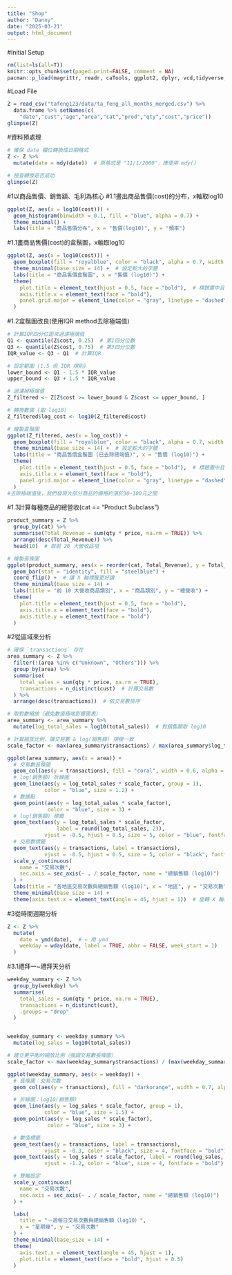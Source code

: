 ```yaml
---
title: "Shop"
author: "Danny"
date: "2025-03-21"
output: html_document
---
```

#Initial Setup
```r
rm(list=ls(all=T))
knitr::opts_chunk$set(paged.print=FALSE, comment = NA)
pacman::p_load(magrittr, readr, caTools, ggplot2, dplyr, vcd,tidyverse,lubridate,scales)
```

#Load File
```r
Z = read_csv("tafeng123/data/ta_feng_all_months_merged.csv") %>% 
  data.frame %>% setNames(c(
    "date","cust","age","area","cat","prod","qty","cost","price"))
glimpse(Z)
```
#資料預處理
```r
# 確保 date 欄位轉換成日期格式
Z <- Z %>%
  mutate(date = mdy(date))  # 原格式是 "11/1/2000"，應使用 mdy()

# 檢查轉換是否成功
glimpse(Z)

```
#1以商品售價、銷售額、毛利為核心
#1.1畫出商品售價(cost)的分布，x軸取log10
```r
ggplot(Z, aes(x = log10(cost))) +
  geom_histogram(binwidth = 0.1, fill = "blue", alpha = 0.7) +
  theme_minimal() +
  labs(title = "商品售價分布", x = "售價(log10)", y = "頻率")
```

#1.1畫商品售價(cost)的盒鬚圖，x軸取log10
```r
ggplot(Z, aes(x = log10(cost))) +
  geom_boxplot(fill = "royalblue", color = "black", alpha = 0.7, width = 0.3, outlier.size = 1.5) +
  theme_minimal(base_size = 14) +  # 設定較大的字體
  labs(title = "商品售價盒鬚圖", x = "售價 (log10)") +
  theme(
    plot.title = element_text(hjust = 0.5, face = "bold"),  # 標題置中且加粗
    axis.title.x = element_text(face = "bold"),
    panel.grid.major = element_line(color = "gray", linetype = "dashed")  # 增加網格線
  )
```
#1.2盒鬚圖改良(使用IQR method去除極端值)
```r
# 計算IQR四分位距來過濾極端值
Q1 <- quantile(Z$cost, 0.25)  # 第1四分位數
Q3 <- quantile(Z$cost, 0.75)  # 第3四分位數
IQR_value <- Q3 - Q1  # 計算IQR

# 設定範圍 (1.5 倍 IQR 規則)
lower_bound <- Q1 - 1.5 * IQR_value
upper_bound <- Q3 + 1.5 * IQR_value

# 過濾掉極端值
Z_filtered <- Z[Z$cost >= lower_bound & Z$cost <= upper_bound, ]

# 轉換數據 (取 log10)
Z_filtered$log_cost <- log10(Z_filtered$cost)

# 繪製盒鬚圖
ggplot(Z_filtered, aes(x = log_cost)) +
  geom_boxplot(fill = "royalblue", color = "black", alpha = 0.7, width = 0.3) +
  theme_minimal(base_size = 14) +  # 設定較大的字體
  labs(title = "商品售價盒鬚圖 (已去除極端值)", x = "售價 (log10)") +
  theme(
    plot.title = element_text(hjust = 0.5, face = "bold"),  # 標題置中且加粗
    axis.title.x = element_text(face = "bold"),
    panel.grid.major = element_line(color = "gray", linetype = "dashed")  # 增加網格線
  )
#去除極端值後，我們發現大部分商品的價格約落於30~100元之間
```

#1.3計算每種商品的總營收(cat == "Product Subclass")
```r
product_summary = Z %>%
  group_by(cat) %>%
  summarise(Total_Revenue = sum(qty * price, na.rm = TRUE)) %>%
  arrange(desc(Total_Revenue)) %>%
  head(10)  # 取前 20 大營收品項

# 繪製長條圖
ggplot(product_summary, aes(x = reorder(cat, Total_Revenue), y = Total_Revenue)) +
  geom_bar(stat = "identity", fill = "steelblue") +
  coord_flip() +  # 讓 X 軸標籤更好讀
  theme_minimal(base_size = 14) +
  labs(title = "前 10 大營收商品類別", x = "商品類別", y = "總營收") +
  theme(
    plot.title = element_text(hjust = 0.5, face = "bold"),
    axis.title.x = element_text(face = "bold"),
    axis.title.y = element_text(face = "bold")
  )
```
#2從區域來分析
```r
# 確保 `transactions` 存在
area_summary <- Z %>%
  filter(!(area %in% c("Unknown", "Others"))) %>%
  group_by(area) %>%
  summarise(
    total_sales = sum(qty * price, na.rm = TRUE),
    transactions = n_distinct(cust)  # 計算交易數
  ) %>%
  arrange(desc(transactions))  # 依交易數排序

# 取對數縮放（避免數值極端影響圖表）
area_summary <- area_summary %>%
  mutate(log_total_sales = log10(total_sales))  # 對銷售額取 log10

# 計算縮放比例，讓交易數 & log(銷售額) 規模一致
scale_factor <- max(area_summary$transactions) / max(area_summary$log_total_sales)

ggplot(area_summary, aes(x = area)) + 
  # 交易數長條圖
  geom_col(aes(y = transactions), fill = "coral", width = 0.6, alpha = 0.8) +  
  # log(銷售額) 折線圖
  geom_line(aes(y = log_total_sales * scale_factor, group = 1), 
            color = "blue", size = 1.2) +  
  # 數據點
  geom_point(aes(y = log_total_sales * scale_factor), 
             color = "blue", size = 3) +  
  # log(銷售額) 標籤
  geom_text(aes(y = log_total_sales * scale_factor, 
                label = round(log_total_sales, 2)), 
            vjust = -0.5, hjust = 0.5, size = 5, color = "blue", fontface = "bold") +  
  # 交易數標籤
  geom_text(aes(y = transactions, label = transactions), 
            vjust = -0.5, hjust = 0.5, size = 5, color = "black", fontface = "bold") +  
  scale_y_continuous(
    name = "交易次數",
    sec.axis = sec_axis(~ . / scale_factor, name = "總銷售額 (log10)")
  ) +
  labs(title = "各地區交易次數與總銷售額 (log10)", x = "地區", y = "交易次數") +
  theme_minimal(base_size = 14) +  
  theme(axis.text.x = element_text(angle = 45, hjust = 1))  # 旋轉 X 軸標籤

```
#3從時間週期分析
```r
Z <- Z %>%
  mutate(
    date = ymd(date),  # ← 用 ymd
    weekday = wday(date, label = TRUE, abbr = FALSE, week_start = 1)
  )
```
#3.1禮拜一~禮拜天分析
```r
weekday_summary <- Z %>%
  group_by(weekday) %>%
  summarise(
    total_sales = sum(qty * price, na.rm = TRUE),
    transactions = n_distinct(cust),
    .groups = "drop"
  )


weekday_summary <- weekday_summary %>%
  mutate(log_sales = log10(total_sales))

# 建立更平衡的縮放比例（強調交易數長條圖）
scale_factor <- max(weekday_summary$transactions) / (max(weekday_summary$log_sales) * 1.3)

ggplot(weekday_summary, aes(x = weekday)) +
  # 長條圖：交易次數
  geom_col(aes(y = transactions), fill = "darkorange", width = 0.7, alpha = 0.9) +

  # 折線圖：log10(銷售額)
  geom_line(aes(y = log_sales * scale_factor, group = 1),
            color = "blue", size = 1.5) +
  geom_point(aes(y = log_sales * scale_factor),
             color = "blue", size = 3) +

  # 數值標籤
  geom_text(aes(y = transactions, label = transactions),
            vjust = -0.3, color = "black", size = 4, fontface = "bold") +
  geom_text(aes(y = log_sales * scale_factor, label = round(log_sales, 2)),
            vjust = -1.2, color = "blue", size = 4, fontface = "bold") +

  # 雙軸設定
  scale_y_continuous(
    name = "交易次數",
    sec.axis = sec_axis(~ . / scale_factor, name = "總銷售額 (log10)")
  ) +

  labs(
    title = "一週每日交易次數與總銷售額（log10）",
    x = "星期幾", y = "交易次數"
  ) +
  theme_minimal(base_size = 14) +
  theme(
    axis.text.x = element_text(angle = 45, hjust = 1),
    plot.title = element_text(face = "bold", hjust = 0.5)
  )
```